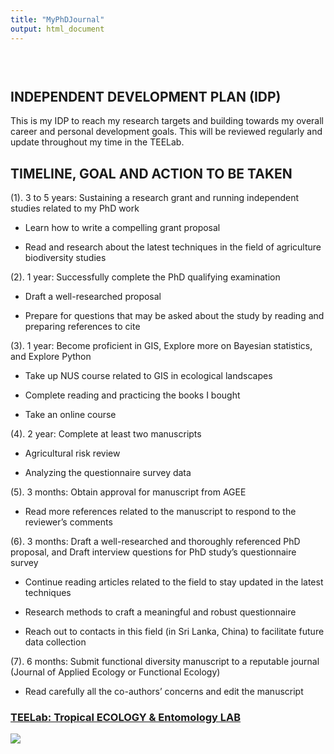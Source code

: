```yaml
---
title: "MyPhDJournal"
output: html_document
---
```


<style type="text/css">
.title {
  display: none;
}

#getting-started img {
  margin-right: 10px;
}

</style>

<div class="row" style="padding-top: 30px;">
<div class="col-sm-6">

# **INDEPENDENT DEVELOPMENT PLAN (IDP)**

This is my IDP to reach my research targets and building towards my overall career and personal development goals. This will be reviewed regularly and update throughout my time in the TEELab.

## TIMELINE, GOAL AND ACTION TO BE TAKEN 

(1). 3 to 5 years: Sustaining a research grant and running independent studies related to my PhD work 

- Learn how to write a compelling grant proposal

-	Read and research about the latest techniques in the field of agriculture biodiversity studies

(2). 1 year: Successfully complete the PhD qualifying examination

-	Draft a well-researched proposal 

-	Prepare for questions that may be asked about the study by reading and preparing references to cite 

(3). 1 year: Become proficient in GIS, Explore more on Bayesian statistics, and Explore Python

-	Take up NUS course related to GIS in ecological landscapes

-	Complete reading and practicing the books I bought 

-	Take an online course 

(4). 2 year: Complete at least two manuscripts

-	Agricultural risk review 

-	Analyzing the questionnaire survey data

(5). 3 months: Obtain approval for manuscript from AGEE

-	Read more references related to the manuscript to respond to the reviewer’s comments 

(6). 3 months: Draft a well-researched and thoroughly referenced PhD proposal, and Draft interview questions for PhD study’s questionnaire survey 

-	Continue reading articles related to the field to stay updated in the latest techniques 

-	Research methods to craft a meaningful and robust questionnaire

-	Reach out to contacts in this field (in Sri Lanka, China) to facilitate future data collection  

(7). 6 months: Submit functional diversity manuscript to a reputable journal (Journal of Applied Ecology or Functional Ecology) 

-	Read carefully all the co-authors’ concerns and edit the manuscript 
</div>
<div class="col-sm-6">

### [TEELab: Tropical ECOLOGY & Entomology LAB](https://teelabntu.wixsite.com/home)

<a href = "https://naturearchives.wordpress.com/">
![](images/logoone.png)
</a>
</div>

